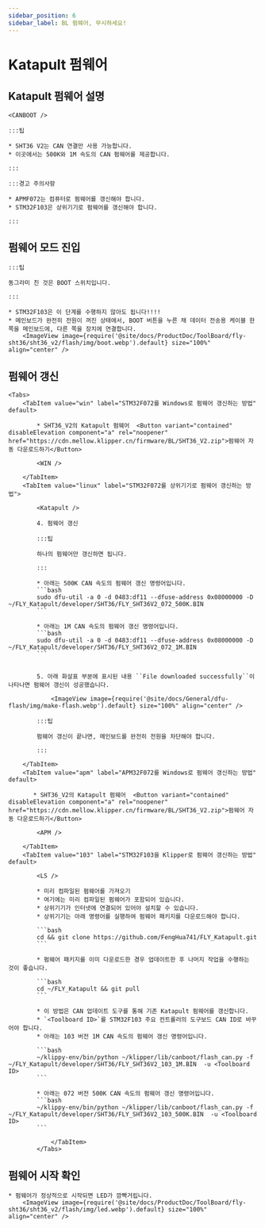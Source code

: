 ```yaml
---
sidebar_position: 6
sidebar_label: BL 펌웨어, 무시하세요!
---
```




# Katapult 펌웨어

## Katapult 펌웨어 설명

    <CANBOOT />

    :::팁

    * SHT36 V2는 CAN 연결만 사용 가능합니다.
    * 이곳에서는 500K와 1M 속도의 CAN 펌웨어를 제공합니다.

    :::

    :::경고 주의사항

    * APMF072는 컴퓨터로 펌웨어를 갱신해야 합니다.
    * STM32F103은 상위기기로 펌웨어를 갱신해야 합니다.

    :::


## 펌웨어 모드 진입

    :::팁

    동그라미 친 것은 BOOT 스위치입니다.

    :::

    * STM32F103은 이 단계를 수행하지 않아도 됩니다!!!!
    * 메인보드가 완전히 전원이 꺼진 상태에서, BOOT 버튼을 누른 채 데이터 전송용 케이블 한쪽을 메인보드에, 다른 쪽을 장치에 연결합니다.
        <ImageView image={require('@site/docs/ProductDoc/ToolBoard/fly-sht36/sht36_v2/flash/img/boot.webp').default} size="100%" align="center" />

## 펌웨어 갱신
    <Tabs>
        <TabItem value="win" label="STM32F072를 Windows로 펌웨어 갱신하는 방법" default>

            * SHT36_V2의 Katapult 펌웨어  <Button variant="contained" disableElevation component="a" rel="noopener" href="https://cdn.mellow.klipper.cn/firmware/BL/SHT36_V2.zip">펌웨어 자동 다운로드하기</Button>

            <WIN />

        </TabItem>
        <TabItem value="linux" label="STM32F072를 상위기기로 펌웨어 갱신하는 방법">
            
            <Katapult />

            4. 펌웨어 갱신

            :::팁

            하나의 펌웨어만 갱신하면 됩니다.

            :::

            * 아래는 500K CAN 속도의 펌웨어 갱신 명령어입니다.
            ```bash
            sudo dfu-util -a 0 -d 0483:df11 --dfuse-address 0x08000000 -D ~/FLY_Katapult/developer/SHT36/FLY_SHT36V2_072_500K.BIN
            ```
                       
            * 아래는 1M CAN 속도의 펌웨어 갱신 명령어입니다.
            ```bash
            sudo dfu-util -a 0 -d 0483:df11 --dfuse-address 0x08000000 -D ~/FLY_Katapult/developer/SHT36/FLY_SHT36V2_072_1M.BIN
            ```


            5. 아래 화살표 부분에 표시된 내용 ``File downloaded successfully``이 나타나면 펌웨어 갱신이 성공했습니다.

                <ImageView image={require('@site/docs/General/dfu-flash/img/make-flash.webp').default} size="100%" align="center" />

            :::팁

            펌웨어 갱신이 끝나면, 메인보드를 완전히 전원을 차단해야 합니다.

            :::

        </TabItem>
        <TabItem value="apm" label="APM32F072를 Windows로 펌웨어 갱신하는 방법" default>

           * SHT36_V2의 Katapult 펌웨어  <Button variant="contained" disableElevation component="a" rel="noopener" href="https://cdn.mellow.klipper.cn/firmware/BL/SHT36_V2.zip">펌웨어 자동 다운로드하기</Button>

            <APM />
            
        </TabItem>
        <TabItem value="103" label="STM32F103을 Klipper로 펌웨어 갱신하는 방법" default>

            <LS />

            * 미리 컴파일된 펌웨어를 가져오기
            * 여기에는 미리 컴파일된 펌웨어가 포함되어 있습니다.
            * 상위기기가 인터넷에 연결되어 있어야 설치할 수 있습니다.
            * 상위기기는 아래 명령어를 실행하여 펌웨어 패키지를 다운로드해야 합니다.

            ```bash
            cd && git clone https://github.com/FengHua741/FLY_Katapult.git
            ```

            * 펌웨어 패키지를 이미 다운로드한 경우 업데이트한 후 나머지 작업을 수행하는 것이 좋습니다.

            ```bash
            cd ~/FLY_Katapult && git pull
            ```

            * 이 방법은 CAN 업데이트 도구를 통해 기존 Katapult 펌웨어를 갱신합니다.
            * `<Toolboard ID>`를 STM32F103 주요 컨트롤러의 도구보드 CAN ID로 바꾸어야 합니다.
            * 아래는 103 버전 1M CAN 속도의 펌웨어 갱신 명령어입니다.

            ```bash
            ~/klippy-env/bin/python ~/klipper/lib/canboot/flash_can.py -f ~/FLY_Katapult/developer/SHT36/FLY_SHT36V2_103_1M.BIN  -u <Toolboard ID>
            ```

            * 아래는 072 버전 500K CAN 속도의 펌웨어 갱신 명령어입니다.
            ```bash
            ~/klippy-env/bin/python ~/klipper/lib/canboot/flash_can.py -f ~/FLY_Katapult/developer/SHT36/FLY_SHT36V2_103_500K.BIN  -u <Toolboard ID>
            ```
                    
                </TabItem>
            </Tabs>

## 펌웨어 시작 확인

    * 펌웨어가 정상적으로 시작되면 LED가 깜빡거립니다.
        <ImageView image={require('@site/docs/ProductDoc/ToolBoard/fly-sht36/sht36_v2/flash/img/led.webp').default} size="100%" align="center" />

